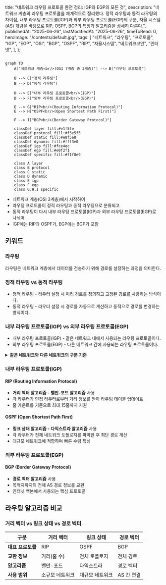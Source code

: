   title: "네트워크 라우팅 프로토콜 완전 정리: IGP와 EGP의 모든 것",
  description:
    "네트워크 계층의 라우팅 프로토콜을 체계적으로 정리했다. 정적 라우팅과 동적 라우팅의 차이점, 내부 라우팅 프로토콜(IGP)과 외부 라우팅 프로토콜(EGP)의 구분, 자율 시스템(AS) 개념을 바탕으로 RIP, OSPF, BGP의 특징과 알고리즘을 상세히 다룬다.",
  publishedAt: "2025-06-26",
  lastModifiedAt: "2025-06-26",
  timeToRead: 0,
  heroImage: "/contents/default.jpg",
  tags: [
    "네트워크",
    "라우팅",
    "프로토콜",
    "IGP",
    "EGP",
    "OSI",
    "BGP",
    "OSPF",
    "RIP",
    "자율시스템",
    "네트워크보안",
    "인터넷",
  ],
};

```mermaid

graph TD
    A["네트워크 계층<br/>(OSI 7계층 중 3계층)"] --> B["라우팅 프로토콜"]

    B --> C["정적 라우팅"]
    B --> D["동적 라우팅"]

    D --> E["내부 라우팅 프로토콜<br/>(IGP)"]
    D --> F["외부 라우팅 프로토콜<br/>(EGP)"]

    E --> G["RIP<br/>(Routing Information Protocol)"]
    E --> H["OSPF<br/>(Open Shortest Path First)"]

    F --> I["BGP<br/>(Border Gateway Protocol)"]

    classDef layer fill:#e1f5fe
    classDef protocol fill:#f3e5f5
    classDef static fill:#e8f5e8
    classDef dynamic fill:#fff3e0
    classDef igp fill:#fce4ec
    classDef egp fill:#e0f2f1
    classDef specific fill:#f1f8e9

    class A layer
    class B protocol
    class C static
    class D dynamic
    class E igp
    class F egp
    class G,H,I specific
```

- 네트워크 계층(OSI 3계층)에서 시작하여
- 라우팅 프로토콜이 정적 라우팅과 동적 라우팅으로 분류되고
- 동적 라우팅이 다시 내부 라우팅 프로토콜(IGP)과 외부 라우팅 프로토콜(EGP)로 나뉘며
- IGP에는 RIP과 OSPF가, EGP에는 BGP가 포함

## 키워드

### 라우팅

라우팅은 네트워크 계층에서 데이터를 전송하기 위해 경로를 설정하는 과정을 의미한다.

### 정적 라우팅 vs 동적 라우팅

- 정적 라우팅 - 라우터 설정 시 미리 경로를 정의하고 고정된 경로를 사용하는 방식이다.
- 동적 라우팅 - 라우터 설정 시 경로를 자동으로 계산하고 동적으로 경로를 변경하는 방식이다.

### 내부 라우팅 프로토콜(IGP) vs 외부 라우팅 프로토콜(EGP)

- 내부 라우팅 프로토콜(IGP) - 같은 네트워크 내에서 사용되는 라우팅 프로토콜이다.
- 외부 라우팅 프로토콜(EGP) - 다른 네트워크 간에 사용되는 라우팅 프로토콜이다.

<details>
<summary><strong>같은 네트워크와 다른 네트워크의 구분 기준</strong></summary>

## 자율 시스템(AS, Autonomous System)

가장 중요한 구분 기준은 **자율 시스템(AS)**이다.

- **같은 네트워크 (같은 AS)**: 하나의 조직이나 기관이 관리하는 네트워크 영역
- **다른 네트워크 (다른 AS)**: 서로 다른 조직이나 기관이 관리하는 네트워크 영역

### 관리 주체 기준

- **같은 네트워크**: 동일한 네트워크 관리자나 조직이 제어하는 영역
- **다른 네트워크**: 서로 다른 관리 주체가 운영하는 네트워크

### 구체적인 예시

#### 같은 네트워크 (IGP 사용)

- 한 회사 내부의 여러 부서 네트워크
- 대학교 캠퍼스 내의 각 건물별 네트워크

#### 다른 네트워크 (EGP 사용)

- KT와 SKT 같은 서로 다른 통신사 네트워크
- 한국과 미국의 인터넷 연결
- 서로 다른 ISP(인터넷 서비스 제공업체) 간 연결

#### AS 번호로 구분

각 자율 시스템은 고유한 **AS 번호**를 가진다:

- AS 1 ~ AS 65535: 공인 AS 번호
- 예: KT(AS 4766), SKT(AS 9318), 구글(AS 15169)

</details>

### 내부 라우팅 프로토콜(IGP)

#### RIP (Routing Information Protocol)

- **거리 벡터 알고리즘 - 벨만-포드 알고리즘** 사용
- 각 라우터가 인접 라우터로부터 거리 정보를 받아 라우팅 테이블 업데이트
- 홉 카운트를 기준으로 최대 15홉까지 지원

#### OSPF (Open Shortest Path First)

- **링크 상태 알고리즘 - 다익스트라 알고리즘** 사용
- 각 라우터가 전체 네트워크 토폴로지를 파악한 후 최단 경로 계산
- 대규모 네트워크에 적합하며 빠른 수렴 특성

### 외부 라우팅 프로토콜(EGP)

#### BGP (Border Gateway Protocol)

- **경로 벡터 알고리즘** 사용
- 목적지까지의 전체 AS 경로 정보를 교환
- 인터넷 백본에서 사용되는 핵심 프로토콜

## 라우팅 알고리즘 비교

### 거리 벡터 vs 링크 상태 vs 경로 벡터

| 구분              | 거리 벡터       | 링크 상태       | 경로 벡터  |
| ----------------- | --------------- | --------------- | ---------- |
| **대표 프로토콜** | RIP             | OSPF            | BGP        |
| **교환 정보**     | 거리(홉 수)     | 전체 토폴로지   | 전체 경로  |
| **알고리즘**      | 벨만-포드       | 다익스트라      | 경로 벡터  |
| **사용 범위**     | 소규모 네트워크 | 대규모 네트워크 | AS 간 연결 |

